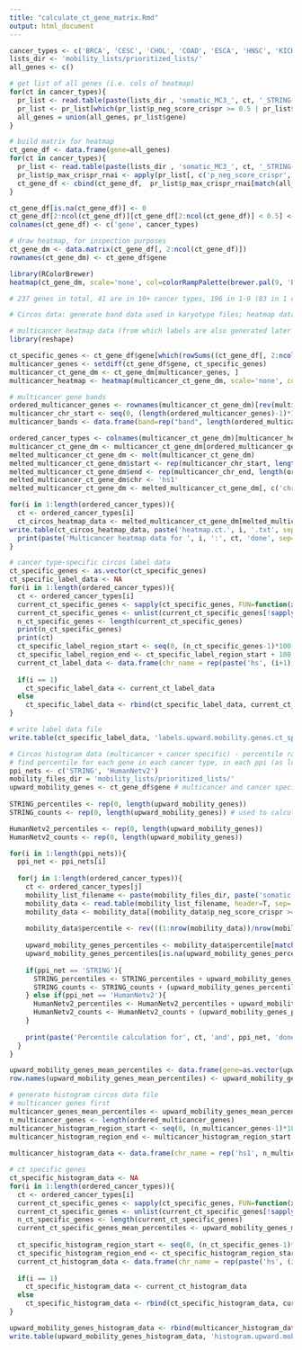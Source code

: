 ```yaml
---
title: "calculate_ct_gene_matrix.Rmd"
output: html_document
---
```


```r
cancer_types <- c('BRCA', 'CESC', 'CHOL', 'COAD', 'ESCA', 'HNSC', 'KICH', 'KIRC', 'KIRP', 'LIHC', 'LUAD', 'LUSC', 'PRAD', 'READ', 'STAD', 'THCA', 'UCEC')
lists_dir <- 'mobility_lists/prioritized_lists/'
all_genes <- c()

# get list of all genes (i.e. cols of heatmap)
for(ct in cancer_types){
  pr_list <- read.table(paste(lists_dir , 'somatic_MC3_', ct, '_STRING-HumanNetv2_lcc_', tolower(ct), '_prioritized_mobility_list.csv', sep=''), sep=',', header=T, stringsAsFactors=F)
  pr_list <- pr_list[which(pr_list$p_neg_score_crispr >= 0.5 | pr_list$p_neg_score_rnai >= 0.5), ]
  all_genes = union(all_genes, pr_list$gene)
}

# build matrix for heatmap
ct_gene_df <- data.frame(gene=all_genes)
for(ct in cancer_types){
  pr_list <- read.table(paste(lists_dir , 'somatic_MC3_', ct, '_STRING-HumanNetv2_lcc_', tolower(ct), '_prioritized_mobility_list.csv', sep=''), sep=',', header=T, stringsAsFactors=F)
  pr_list$p_max_crispr_rnai <- apply(pr_list[, c('p_neg_score_crispr', 'p_neg_score_rnai')], 1, max)
  ct_gene_df <- cbind(ct_gene_df,  pr_list$p_max_crispr_rnai[match(all_genes, pr_list$gene)])
}

ct_gene_df[is.na(ct_gene_df)] <- 0
ct_gene_df[2:ncol(ct_gene_df)][ct_gene_df[2:ncol(ct_gene_df)] < 0.5] <- 0 # genes with depmap scores < 0.5 some cancer type(s) but not other(s); set values to 0's in those where they do not.
colnames(ct_gene_df) <- c('gene', cancer_types)
```


```r
# draw heatmap, for inspection purposes
ct_gene_dm <- data.matrix(ct_gene_df[, 2:ncol(ct_gene_df)])
rownames(ct_gene_dm) <- ct_gene_df$gene

library(RColorBrewer)
heatmap(ct_gene_dm, scale='none', col=colorRampPalette(brewer.pal(9, 'Blues'))(256), cexRow=0.3) # build matrix for heatmap

# 237 genes in total, 41 are in 10+ cancer types, 196 in 1-9 (83 in 1 cancer type, 113 in 2-9)
```

```r
# Circos data: generate band data used in karyotype files; heatmap data used in, well, heatmaps

# multicancer heatmap data (from which labels are also generated later easily using awk)
library(reshape)

ct_specific_genes <- ct_gene_df$gene[which(rowSums((ct_gene_df[, 2:ncol(ct_gene_df)] > 0)) == 1)]
multicancer_genes <- setdiff(ct_gene_df$gene, ct_specific_genes)
multicancer_ct_gene_dm <- ct_gene_dm[multicancer_genes, ]
multicancer_heatmap <- heatmap(multicancer_ct_gene_dm, scale='none', col=colorRampPalette(brewer.pal(9, 'Blues'))(256), cexRow=0.3) # build matrix for heatmap

# multicancer gene bands
ordered_multicancer_genes <- rownames(multicancer_ct_gene_dm)[rev(multicancer_heatmap$rowInd)] # top to bttom
multicancer_chr_start <- seq(0, (length(ordered_multicancer_genes)-1)*100, 100); multicancer_chr_end <- multicancer_chr_start + 100
multicancer_bands <- data.frame(band=rep("band", length(ordered_multicancer_genes)), hs1=rep("hs1", length(ordered_multicancer_genes)), gene1=ordered_multicancer_genes, gene2=ordered_multicancer_genes, start=multicancer_chr_start, end=multicancer_chr_end, color=rep("green", length(ordered_multicancer_genes)))

ordered_cancer_types <- colnames(multicancer_ct_gene_dm)[multicancer_heatmap$colInd]
multicancer_ct_gene_dm <- multicancer_ct_gene_dm[ordered_multicancer_genes, ordered_cancer_types] # genes and cancer types in matrix will be in same order as in heatmap
melted_multicancer_ct_gene_dm <- melt(multicancer_ct_gene_dm)
melted_multicancer_ct_gene_dm$start <- rep(multicancer_chr_start, length(ordered_cancer_types))
melted_multicancer_ct_gene_dm$end <- rep(multicancer_chr_end, length(ordered_cancer_types))
melted_multicancer_ct_gene_dm$chr <- 'hs1'
melted_multicancer_ct_gene_dm <- melted_multicancer_ct_gene_dm[, c('chr', 'start', 'end', 'value', 'X1', 'X2')]

for(i in 1:length(ordered_cancer_types)){
  ct <- ordered_cancer_types[i]
  ct_circos_heatmap_data <- melted_multicancer_ct_gene_dm[melted_multicancer_ct_gene_dm$X2 == ct, 1:4]
write.table(ct_circos_heatmap_data, paste('heatmap.ct.', i, '.txt', sep=''), col.names=F, row.names=F, quote=F, sep=' ')
  print(paste('Multicancer heatmap data for ', i, ':', ct, 'done', sep=' '))
}
```

```r
# cancer type-specific circos label data
ct_specific_genes <- as.vector(ct_specific_genes)
ct_specific_label_data <- NA
for(i in 1:length(ordered_cancer_types)){
  ct <- ordered_cancer_types[i]
  current_ct_specific_genes <- sapply(ct_specific_genes, FUN=function(x, ct_gene_dm, ct){if( rowSums(ct_gene_dm > 0)[x] == 1 & ct_gene_dm[x, ct] > 0) return(x)}, ct_gene_dm, ct)
  current_ct_specific_genes <- unlist(current_ct_specific_genes[!sapply(current_ct_specific_genes, is.null)])
  n_ct_specific_genes <- length(current_ct_specific_genes)
  print(n_ct_specific_genes)
  print(ct)
  ct_specific_label_region_start <- seq(0, (n_ct_specific_genes-1)*100, 100)
  ct_specific_label_region_end <- ct_specific_label_region_start + 100
  current_ct_label_data <- data.frame(chr_name = rep(paste('hs', (i+1), sep=''), n_ct_specific_genes), start=ct_specific_label_region_start, end=ct_specific_label_region_end, current_ct_specific_genes)
  
  if(i == 1)
    ct_specific_label_data <- current_ct_label_data
  else
    ct_specific_label_data <- rbind(ct_specific_label_data, current_ct_label_data)
}

# write label data file
write.table(ct_specific_label_data, 'labels.upward.mobility.genes.ct_specific.txt', row.names=F, col.names=F, quote=F, sep=' ')
```

```r
# Circos histogram data (multicancer + cancer specific) - percentile ranks of genes
# find percentile for each gene in each cancer type, in each ppi (as long as it appears); average across cancer type(s) within each ppi, then average final lists across ppis
ppi_nets <- c('STRING', 'HumanNetv2')
mobility_files_dir = 'mobility_lists/prioritized_lists/'
upward_mobility_genes <- ct_gene_df$gene # multicancer and cancer specific upward mobility genes
  
STRING_percentiles <- rep(0, length(upward_mobility_genes))
STRING_counts <- rep(0, length(upward_mobility_genes)) # used to calculate average values

HumanNetv2_percentiles <- rep(0, length(upward_mobility_genes))
HumanNetv2_counts <- rep(0, length(upward_mobility_genes))

for(i in 1:length(ppi_nets)){
  ppi_net <- ppi_nets[i]
  
  for(j in 1:length(ordered_cancer_types)){
    ct <- ordered_cancer_types[j]
    mobility_list_filename <- paste(mobility_files_dir, paste('somatic', 'MC3', ct, ppi_net, 'lcc', tolower(ct), 'prioritized', 'mobility', 'list.csv', sep='_'), sep='')
    mobility_data <- read.table(mobility_list_filename, header=T, sep=',')
    mobility_data <- mobility_data[(mobility_data$p_neg_score_crispr >= 0.5 |  mobility_data$p_neg_score_rnai >= 0.5) & (mobility_data$gene %in% upward_mobility_genes), c('gene', 'final_rank')] # filter genes to keep intersecting ones between the two ppis with p_neg_score >= 0.5 for CRISPR or RNAi-based depmap scores
    
    mobility_data$percentile <- rev(((1:nrow(mobility_data))/nrow(mobility_data)) * 100)
    
    upward_mobility_genes_percentiles <- mobility_data$percentile[match(upward_mobility_genes, mobility_data$gene)]
    upward_mobility_genes_percentiles[is.na(upward_mobility_genes_percentiles)] <- 0
    
    if(ppi_net == 'STRING'){
      STRING_percentiles <- STRING_percentiles + upward_mobility_genes_percentiles
      STRING_counts <- STRING_counts + (upward_mobility_genes_percentiles > 0)
    } else if(ppi_net == 'HumanNetv2'){
      HumanNetv2_percentiles <- HumanNetv2_percentiles + upward_mobility_genes_percentiles
      HumanNetv2_counts <- HumanNetv2_counts + (upward_mobility_genes_percentiles > 0)
    }
    
    print(paste('Percentile calculation for', ct, 'and', ppi_net, 'done.', sep=' '))
  }
}

upward_mobility_genes_mean_percentiles <- data.frame(gene=as.vector(upward_mobility_genes), mean_percentile=(((STRING_percentiles / STRING_counts) + (HumanNetv2_percentiles / HumanNetv2_counts)) / 2)) # to be used as histogram scores
row.names(upward_mobility_genes_mean_percentiles) <- upward_mobility_genes_mean_percentiles$gene

# generate histogram circos data file
# multicancer genes first
multicancer_genes_mean_percentiles <- upward_mobility_genes_mean_percentiles[ordered_multicancer_genes, ]
n_multicancer_genes <- length(ordered_multicancer_genes)
multicancer_histogram_region_start <- seq(0, (n_multicancer_genes-1)*100, 100)
multicancer_histogram_region_end <- multicancer_histogram_region_start + 100
  
multicancer_histogram_data <- data.frame(chr_name = rep('hs1', n_multicancer_genes), start=multicancer_histogram_region_start, end=multicancer_histogram_region_end, mean_percentile=multicancer_genes_mean_percentiles$mean_percentile)

# ct specific genes
ct_specific_histogram_data <- NA
for(i in 1:length(ordered_cancer_types)){
  ct <- ordered_cancer_types[i]
  current_ct_specific_genes <- sapply(ct_specific_genes, FUN=function(x, ct_gene_dm, ct){if( rowSums(ct_gene_dm > 0)[x] == 1 & ct_gene_dm[x, ct] > 0) return(x)}, ct_gene_dm, ct)
  current_ct_specific_genes <- unlist(current_ct_specific_genes[!sapply(current_ct_specific_genes, is.null)])
  n_ct_specific_genes <- length(current_ct_specific_genes)
  current_ct_specific_genes_mean_percentiles <- upward_mobility_genes_mean_percentiles[current_ct_specific_genes, ]
  
  ct_specific_histogram_region_start <- seq(0, (n_ct_specific_genes-1)*100, 100)
  ct_specific_histogram_region_end <- ct_specific_histogram_region_start + 100
  current_ct_histogram_data <- data.frame(chr_name = rep(paste('hs', (i+1), sep=''), n_ct_specific_genes), start=ct_specific_histogram_region_start, end=ct_specific_histogram_region_end, mean_percentile=current_ct_specific_genes_mean_percentiles$mean_percentile)
  
  if(i == 1)
    ct_specific_histogram_data <- current_ct_histogram_data
  else
    ct_specific_histogram_data <- rbind(ct_specific_histogram_data, current_ct_histogram_data)
}

upward_mobility_genes_histogram_data <- rbind(multicancer_histogram_data, ct_specific_histogram_data) # combine both to generate final file for all upward mobility genes
write.table(upward_mobility_genes_histogram_data, 'histogram.upward.mobility.genes.txt', row.names=F, col.names=F, quote=F, sep=' ')
```
